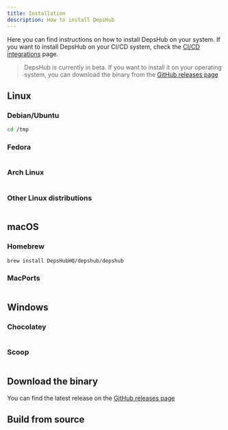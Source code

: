 ```yaml
---
title: Installation
description: How to install DepsHub
---
```


Here you can find instructions on how to install DepsHub on your system. If you want to install DepsHub on your CI/CD system, check the [CI/CD integrations](/guides/integrations) page.

> DepsHub is currently in beta. If you want to install it on your operating system, you can download the binary from the [GitHub releases page](https://github.com/DepsHubHQ/depshub/releases)

## Linux

### Debian/Ubuntu

```bash
cd /tmp
```

### Fedora

```bash

```

### Arch Linux

```bash

```

### Other Linux distributions

```bash

```

## macOS

### Homebrew

```bash
brew install DepsHubHQ/depshub/depshub
```

### MacPorts

```bash

```

## Windows

### Chocolatey

```bash

```

### Scoop

```bash

```

## Download the binary

You can find the latest release on the [GitHub releases page](https://github.com/DepshubHQ/depshub/releases)

## Build from source
